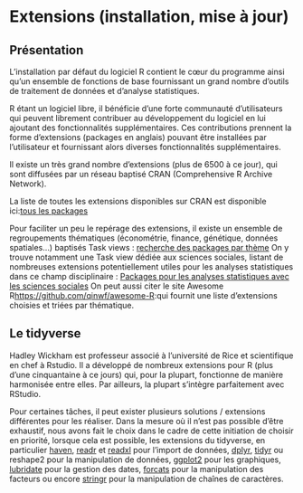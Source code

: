 # Extensions (installation, mise à jour)

## Présentation

L’installation par défaut du logiciel R contient le cœur du programme ainsi qu’un ensemble de fonctions de base fournissant un grand nombre d’outils de traitement de données et d’analyse statistiques.

R étant un logiciel libre, il bénéficie d’une forte communauté d’utilisateurs qui peuvent librement contribuer au développement du logiciel en lui ajoutant des fonctionnalités supplémentaires. Ces contributions prennent la forme d’extensions (packages en anglais) pouvant être installées par l’utilisateur et fournissant alors diverses fonctionnalités supplémentaires.

Il existe un très grand nombre d’extensions (plus de 6500 à ce jour), qui sont diffusées par un réseau baptisé CRAN (Comprehensive R Archive Network).

La liste de toutes les extensions disponibles sur CRAN est disponible ici:[tous les packages](https://cran.r-project.org/web/packages/available_packages_by_date.html)

Pour faciliter un peu le repérage des extensions, il existe un ensemble de regroupements thématiques (économétrie, finance, génétique, données spatiales…) baptisés Task views :
[recherche des packages par thème](http://cran.r-project.org/web/views/)
On y trouve notamment une Task view dédiée aux sciences sociales, listant de nombreuses extensions potentiellement utiles pour les analyses statistiques dans ce champ disciplinaire :
[Packages pour les analyses statistiques avec les sciences sociales](http://cran.r-project.org/web/views/SocialSciences.html.)
On peut aussi citer le site Awesome R[https://github.com/qinwf/awesome-R](https://github.com/qinwf/awesome-R):qui fournit une liste d’extensions choisies et triées par thématique.

## Le tidyverse

Hadley Wickham est professeur associé à l’université de Rice et scientifique en chef à Rstudio. Il a développé de nombreux extensions pour R (plus d’une cinquantaine à ce jours) qui, pour la plupart, fonctionne de manière harmonisée entre elles. Par ailleurs, la plupart s’intègre parfaitement avec RStudio.

Pour certaines tâches, il peut exister plusieurs solutions / extensions différentes pour les réaliser. Dans la mesure où il n’est pas possible d’être exhaustif, nous avons fait le choix dans le cadre de cette initiation de choisir en priorité, lorsque cela est possible, les extensions du tidyverse, en particulier [haven](http://rdrr.io/pkg/haven), [readr](http://rdrr.io/pkg/readr) et [readxl](http://rdrr.io/pkg/readxl) pour l’import de données, [dplyr](http://rdrr.io/pkg/dplyr), [tidyr](http://rdrr.io/pkg/dplyr) ou reshape2 pour la manipulation de données, [ggplot2]() pour les graphiques, [lubridate](http://rdrr.io/pkg/lubridate) pour la gestion des dates, [forcats](http://rdrr.io/pkg/forcats) pour la manipulation des facteurs ou encore [stringr](http://rdrr.io/pkg/stringr) pour la manipulation de chaînes de caractères.